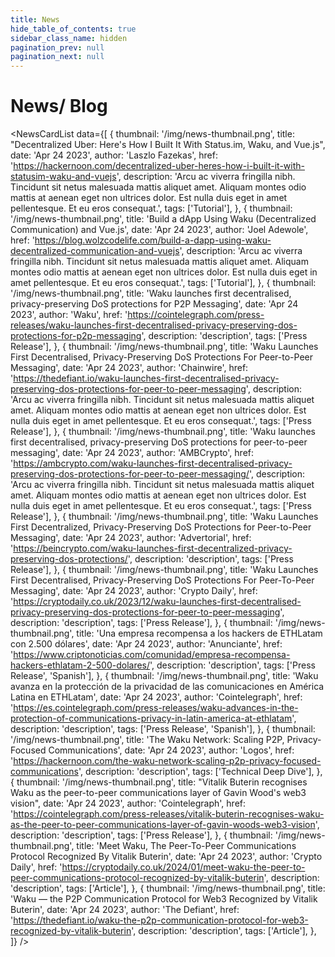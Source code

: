 ```yaml
---
title: News
hide_table_of_contents: true
sidebar_class_name: hidden
pagination_prev: null
pagination_next: null
---
```



<head>
  <body className="news full-width" />
</head>

<h1 className="news-title">
  News<span>/</span>
  <span>Blog</span>
</h1>

<NewsCardList
  data={[
    {
      thumbnail: '/img/news-thumbnail.png',
      title:
        "Decentralized Uber: Here's How I Built It With Status.im, Waku, and Vue.js",
      date: 'Apr 24 2023',
      author: 'Laszlo Fazekas',
      href: 'https://hackernoon.com/decentralized-uber-heres-how-i-built-it-with-statusim-waku-and-vuejs',
      description:
        'Arcu ac viverra fringilla nibh. Tincidunt sit netus malesuada mattis aliquet amet. Aliquam montes odio mattis at aenean eget non ultrices dolor. Est nulla duis eget in amet pellentesque. Et eu eros consequat.',
      tags: ['Tutorial'],
    },
    {
      thumbnail: '/img/news-thumbnail.png',
      title: 'Build a dApp Using Waku (Decentralized Communication) and Vue.js',
      date: 'Apr 24 2023',
      author: 'Joel Adewole',
      href: 'https://blog.wolzcodelife.com/build-a-dapp-using-waku-decentralized-communication-and-vuejs',
      description:
        'Arcu ac viverra fringilla nibh. Tincidunt sit netus malesuada mattis aliquet amet. Aliquam montes odio mattis at aenean eget non ultrices dolor. Est nulla duis eget in amet pellentesque. Et eu eros consequat.',
      tags: ['Tutorial'],
    },
    {
      thumbnail: '/img/news-thumbnail.png',
      title:
        'Waku launches first decentralised, privacy-preserving DoS protections for P2P Messaging',
      date: 'Apr 24 2023',
      author: 'Waku',
      href: 'https://cointelegraph.com/press-releases/waku-launches-first-decentralised-privacy-preserving-dos-protections-for-p2p-messaging',
      description: 'description',
      tags: ['Press Release'],
    },
    {
      thumbnail: '/img/news-thumbnail.png',
      title:
        'Waku Launches First Decentralised, Privacy-Preserving DoS Protections For Peer-to-Peer Messaging',
      date: 'Apr 24 2023',
      author: 'Chainwire',
      href: 'https://thedefiant.io/waku-launches-first-decentralised-privacy-preserving-dos-protections-for-peer-to-peer-messaging',
      description:
        'Arcu ac viverra fringilla nibh. Tincidunt sit netus malesuada mattis aliquet amet. Aliquam montes odio mattis at aenean eget non ultrices dolor. Est nulla duis eget in amet pellentesque. Et eu eros consequat.',
      tags: ['Press Release'],
    },
    {
      thumbnail: '/img/news-thumbnail.png',
      title:
        'Waku launches first decentralised, privacy-preserving DoS protections for peer-to-peer messaging',
      date: 'Apr 24 2023',
      author: 'AMBCrypto',
      href: 'https://ambcrypto.com/waku-launches-first-decentralised-privacy-preserving-dos-protections-for-peer-to-peer-messaging/',
      description:
        'Arcu ac viverra fringilla nibh. Tincidunt sit netus malesuada mattis aliquet amet. Aliquam montes odio mattis at aenean eget non ultrices dolor. Est nulla duis eget in amet pellentesque. Et eu eros consequat.',
      tags: ['Press Release'],
    },
    {
      thumbnail: '/img/news-thumbnail.png',
      title:
        'Waku Launches First Decentralized, Privacy-Preserving DoS Protections for Peer-to-Peer Messaging',
      date: 'Apr 24 2023',
      author: 'Advertorial',
      href: 'https://beincrypto.com/waku-launches-first-decentralized-privacy-preserving-dos-protections/',
      description: 'description',
      tags: ['Press Release'],
    },
    {
      thumbnail: '/img/news-thumbnail.png',
      title:
        'Waku Launches First Decentralised, Privacy-Preserving DoS Protections For Peer-To-Peer Messaging',
      date: 'Apr 24 2023',
      author: 'Crypto Daily',
      href: 'https://cryptodaily.co.uk/2023/12/waku-launches-first-decentralised-privacy-preserving-dos-protections-for-peer-to-peer-messaging',
      description: 'description',
      tags: ['Press Release'],
    },
    {
      thumbnail: '/img/news-thumbnail.png',
      title:
        'Una empresa recompensa a los hackers de ETHLatam con 2.500 dólares',
      date: 'Apr 24 2023',
      author: 'Anunciante',
      href: 'https://www.criptonoticias.com/comunidad/empresa-recompensa-hackers-ethlatam-2-500-dolares/',
      description: 'description',
      tags: ['Press Release', 'Spanish'],
    },
    {
      thumbnail: '/img/news-thumbnail.png',
      title:
        'Waku avanza en la protección de la privacidad de las comunicaciones en América Latina en ETHLatam',
      date: 'Apr 24 2023',
      author: 'Cointelegraph',
      href: 'https://es.cointelegraph.com/press-releases/waku-advances-in-the-protection-of-communications-privacy-in-latin-america-at-ethlatam',
      description: 'description',
      tags: ['Press Release', 'Spanish'],
    },
    {
      thumbnail: '/img/news-thumbnail.png',
      title: 'The Waku Network: Scaling P2P, Privacy-Focused Communications',
      date: 'Apr 24 2023',
      author: 'Logos',
      href: 'https://hackernoon.com/the-waku-network-scaling-p2p-privacy-focused-communications',
      description: 'description',
      tags: ['Technical Deep Dive'],
    },
    {
      thumbnail: '/img/news-thumbnail.png',
      title:
        "Vitalik Buterin recognises Waku as the peer-to-peer communications layer of Gavin Wood's web3 vision",
      date: 'Apr 24 2023',
      author: 'Cointelegraph',
      href: 'https://cointelegraph.com/press-releases/vitalik-buterin-recognises-waku-as-the-peer-to-peer-communications-layer-of-gavin-woods-web3-vision',
      description: 'description',
      tags: ['Press Release'],
    },
    {
      thumbnail: '/img/news-thumbnail.png',
      title:
        'Meet Waku, The Peer-To-Peer Communications Protocol Recognized By Vitalik Buterin',
      date: 'Apr 24 2023',
      author: 'Crypto Daily',
      href: 'https://cryptodaily.co.uk/2024/01/meet-waku-the-peer-to-peer-communications-protocol-recognized-by-vitalik-buterin',
      description: 'description',
      tags: ['Article'],
    },
    {
      thumbnail: '/img/news-thumbnail.png',
      title:
        'Waku — the P2P Communication Protocol for Web3 Recognized by Vitalik Buterin',
      date: 'Apr 24 2023',
      author: 'The Defiant',
      href: 'https://thedefiant.io/waku-the-p2p-communication-protocol-for-web3-recognized-by-vitalik-buterin',
      description: 'description',
      tags: ['Article'],
    },
  ]}
/>
